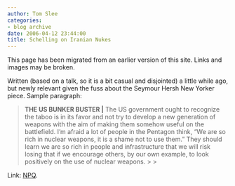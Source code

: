 ```yaml
---
author: Tom Slee
categories:
- blog archive
date: 2006-04-12 23:44:00
title: Schelling on Iranian Nukes
---
```


::: {.callout-note}

This page has been migrated from an earlier version of this site. 
Links and images may be broken.

:::



				

Written (based on a talk, so it is a bit casual and disjointed) a little while ago, but newly relevant given the fuss about the Seymour Hersh New Yorker piece. Sample paragraph:

<blockquote>**THE US BUNKER BUSTER |** The US government ought to
recognize the taboo is in its favor and not try to develop a new
generation of weapons with the aim of making them somehow useful on the
battlefield. I’m afraid a lot of people in the Pentagon think, “We are
so rich in nuclear weapons, it is a shame not to use them.” They should
learn we are so rich in people and infrastructure that we will risk
losing that if we encourage others, by our own example, to look
positively on the use of nuclear weapons.
> 
> </blockquote>

Link: [NPQ](http://www.digitalnpq.org/archive/2006_winter/schelling.html).


		
